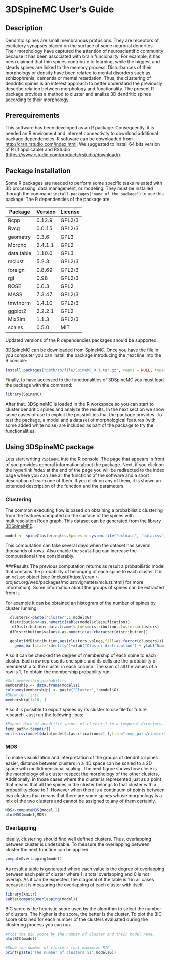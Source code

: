 # 3DSpineMC User's Guide

## Description

Dendritic spines are small membranous protusions. They are receptors of excitatory synapses placed on the surface of some neuronal
dendrites. Their morphology have captured the attention of neuroscientific community because it has been associated with brain funcionality. For example, it has been claimed that thin spines contribute to learning, while the biggest and steady spines are linked to the memory process. Disturbances of their morphology or density have been related to mental disorders such as schizophrenia, dementia or mental retardation. Thus, the clustering of dendritic spines is an interest approach to better understand the previously describe relation between morphology and functionality. The present R package provides a method to cluster and analize 3D dendritic spines according to their morphology.

## Prerequirements

This software has been developed as an R package. Consequently, it is needed an R enviroment and internet connectivity to download additional package dependencies. R software can be downloaded from <http://cran.rstudio.com/index.html>. We suggested to install 64 bits version of R (if applicable) and RStudio (<https://www.rstudio.com/products/rstudio/download/>). 

## Package installation
Some R packages are needed to perform some specific tasks releated with 3D processing, data management, or modeling. They must be installed thorugh the command `install.packages("name_of_the_package")` to use this package. The R dependencies of the package are:

|Package|Version|License|
|-------|-------|-------|
|   Rcpp| 0.12.9| GPL2/3|
|   Rvcg| 0.0.15| GPL2/3|
|geometry| 0.3.6|   GPL3|
|Morpho |2.4.1.1|   GPL2|
|data.table|1.10.0| GPL3|
| mclust|  5.2.3| GPL2/3|
|foreign| 0.8.69| GPL2/3|
|    rgl|   0.98| GPL2/3|
|   ROSE|  0.0.3|   GPL2|
|   MASS| 7.3.47| GPL2/3|
|tmvtnorm|1.4.10| GPL2/3|
|ggplot2|2.2.2.1|   GPL2|
| MixSim|  1.1.3| GPL2/3|
| scales|  0.5.0|    MIT|

Updated versions of the R dependencies packages should be supported.

3DSpineMC can be downloaded from [SpineMC](http://cig.fi.upm.es/sites/default/files/software/SpineMC/SpineMC_0.1.tar.gz). Once you have the file in you computer you can install the package introducing the next line into the R console:

```r
install.packages("path/to/file/SpineMC_0.1.tar.gz", repos = NULL, type="source")
```

Finally, to have accessed to the functionalities of 3DSpineMC you must load the package with the command:

```r
library(SpineMC)
```

After that, 3DSpineMC is loaded  in the R workspace so you can start to cluster dendritic spines and analyze the results. In the next section we show some cases of use to exploit the possibilities that the package provides. To test the package, a model and a dataset of morphological features (with some added white noise) are included as part of the package to try the functionalities.

## Using 3DSpineMC package
Lets start writing `?SpineMC`  into the R console. The page that appears in front of you provides general information about the package. Next, if you click on the hyperlink *Index* at the end of the page you will be redirected to the index page where you can see all the functions of the software and a short description of each one of them. If you click on any of them, it is shown an extended description of the function and the parameters.

### Clustering
The common executing flow is based on obtaining a probabilistic clustering from the features computed on the surface of the spines with multiresolution Reeb graph. This dataset can be generated from the library [3DSpineMFE](https://github.com/ComputationalIntelligenceGroup/3DSpineMFE).

```r
model <- spineClustering(csvSpines = system.file("extdata", "data.csv", package = "SpineMC"), numClusters = c(2:10), scale = F)
```

This computation can take several days when the dataset has several thousands of rows. Also enable the `scale` flag can increase the computational time considerably.

###Results
The previous computation returns as result a probabilistic model that contains the probability of belonging of each spine to each cluster. It is an `mclust` object (see (mclust)[https://cran.r-project.org/web/packages/mclust/vignettes/mclust.html] for more information). Some information about the groups of spines can be extracted from it.

For example it can be obtained an histogram of the number of spines by cluster running:
```r
  clusters<-paste("Cluster",1:model$G)
  distribution<-as.numeric(table(model$classification))
   dfDistribution<-data.frame(values=distribution,clusters=clusters)
  dfDistribution$values<-as.numeric(as.character(distribution))

  ggplot(dfDistribution,aes(clusters,values,fill=as.factor(clusters))) +
    geom_bar(stat="identity")+xlab("Cluster distribution") + ylab("Num spines")  + guides(fill=guide_legend(title=NULL)) + theme(plot.title = element_text(lineheight = .8, face = "bold", size=20), axis.title.x = element_text(face="bold",size=16), axis.title.y =element_text(face="bold",size=16), axis.text =element_text(size=12), legend.text =element_text(size=12))
```

Also it can be checked the degree of membership of each spine to each cluster. Each row represents one spine and its cells are the probability of membership to the cluster in each column. The sum of all the values of a row is 1.  To obtain the membership probability run:
```r
#Get membership probability
membership <- data.frame(model$z)
colnames(membership) <- paste("Cluster",1:model$G)
#Show ten first
membership[1:10, ]

```


Also it is possible to export spines by its cluster to csv file for future research. Just run the following lines:
```r
#Export data of dendritic spines of cluster 1 to a temporal directory.
temp_path<-tempdir()
write.csv(model$data[model$classification==1,],file="temp_path/cluster1.csv")
```

### MDS

To make visualization and interpretation of the groups of dendritic spines easier, distance between clusters in a 4D space can be scaled to a 2D space with multidimensional scaling. The next figure shows how close is the morphology of a cluster respect the morphology of the other clusters. Additionally, in those cases where the cluster is represented just as a point that means that all the spines in the cluster belongs to that cluster with a probability close to 1. However when there is a continuum of points between two clusters that means that there are some spines whose morphology is a mix of the two clusters and cannot be assigned to any of them certainly.  

```r
MDS<-computeMDS(model,2)
plotMDS(model,MDS)
```

### Overlapping
Ideally, clustering should find well defined clusters. Thus, overlapping between cluster is undesirable. To measure the overlapping between cluster the next function can be applied:

```r
computeOverlapping(model)
```
As result a table is generated where each value is the degree of overlapping between each pair of cluster where 1 is total overlapping and 0 is not overlap. As it can be expected, the diagonal of the table is 1 in all cases because it is measuring the overlapping of each cluster with itself.
```r
library(knitr)
kable(computeOverlapping(model))
```


BIC score is the heuristic score used by the algorithm to select the number of clusters. The higher is the score, the better is the cluster. To plot the BIC score obtained for each number of the clusters evaluated during the clustering process you can run.

```r
#Plot the BIC score by the number of cluster and their model name.
plotBIC(model)

#Show the number of clusters that maximize BIC
print(paste("The number of clusters is",model$G))
```
